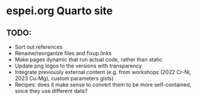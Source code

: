 # espei.org Quarto site

## TODO:
- Sort out references
- Rename/reorganize files and fixup links
- Make pages dynamic that run actual code, rather than static
- Update png logos to the versions with transparency
- Integrate previously external content (e.g. from workshops (2022 Cr-Ni, 2023 Cu-Mg), custom parameters gists)
- Recipes: does it make sense to convert them to be more self-contained, since they use different data?